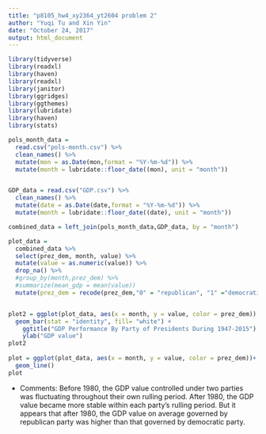 ```yaml
---
title: "p8105_hw4_xy2364_yt2604 problem 2"
author: "Yuqi Tu and Xin Yin"
date: "October 24, 2017"
output: html_document
---
```


```r
library(tidyverse)
library(readxl)
library(haven)
library(readxl)
library(janitor)
library(ggridges)
library(ggthemes)
library(lubridate)
library(haven)
library(stats)
```

```r
pols_month_data = 
  read.csv("pols-month.csv") %>% 
  clean_names() %>% 
  mutate(mon = as.Date(mon,format = "%Y-%m-%d")) %>% 
  mutate(month = lubridate::floor_date((mon), unit = "month"))


GDP_data = read.csv("GDP.csv") %>% 
  clean_names() %>% 
  mutate(date = as.Date(date,format = "%Y-%m-%d")) %>% 
  mutate(month = lubridate::floor_date((date), unit = "month"))

combined_data = left_join(pols_month_data,GDP_data, by = "month")
```

```r
plot_data = 
  combined_data %>%
  select(prez_dem, month, value) %>%
  mutate(value = as.numeric(value)) %>% 
  drop_na() %>% 
  #group_by(month,prez_dem) %>%
  #summarize(mean_gdp = mean(value))
  mutate(prez_dem = recode(prez_dem,"0" = "republican", "1" ="democratic" ))


plot2 = ggplot(plot_data, aes(x = month, y = value, color = prez_dem)) + 
  geom_bar(stat = "identity", fill= "white") + 
    ggtitle("GDP Performance By Party of Presidents During 1947-2015") +
    ylab("GDP value")
plot2
  
plot = ggplot(plot_data, aes(x = month, y = value, color = prez_dem))+
  geom_line()
plot  
```

* Comments: Before 1980, the GDP value controlled under two parties was fluctuating throughout their own rulling period. After 1980, the GDP value became more stable within each party's rulling period. But it appears that after 1980, the GDP value on average  governed by republican party was higher than that governed by democratic party.


